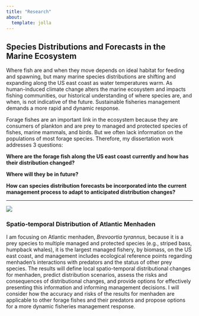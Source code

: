 ```yaml
---
title: "Research"
about: 
  template: jolla
---
```


## Species Distributions and Forecasts in the Marine Ecosystem

Where fish are and when they move depends on ideal habitat for feeding and spawning, but many marine species distributions are shifting and expanding along the US east coast as water temperatures warm. As human-induced climate change alters the marine ecosystem and impacts fishing communities, our historical understanding of where species are, and when, is not indicative of the future. Sustainable fisheries management demands a more rapid and dynamic response. 

Forage fishes are an important link in the ecosystem because they are consumers of plankton and are prey to managed and protected species of fishes, marine mammals, and birds. But we often lack information on the populations of most forage species. Therefore, my dissertation work addresses 3 questions:

**Where are the forage fish along the US east coast currently and how has their distribution changed?**

**Where will they be in future?**

**How can species distribution forecasts be incorporated into the current management process to adapt to anticipated distribution changes?**

---

![](menhaden.jpg)

### Spatio-temporal Distribution of Atlantic Menhaden

I am focusing on Atlantic menhaden, *Brevoortia tyrannus*, because it is a prey species to multiple managed and protected species (e.g., striped bass, humpback whales), it is the largest managed fishery, by biomass, on the US east coast, and management includes ecological reference points regarding menhaden’s interactions with predators and the status of other prey species. The results will define local spatio-temporal distributional changes for menhaden, predict distribution scenarios, assess the risks and consequences of distributional changes, and provide options for effectively presenting this information and informing management decisions. I will consider how the accuracy and risks of the results for menhaden are applicable to other forage fishes and their predators and propose options for a more dynamic fisheries management response.

